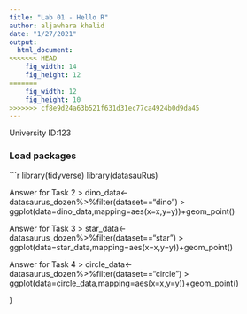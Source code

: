 ```yaml
---
title: "Lab 01 - Hello R"
author: aljawhara khalid 
date: "1/27/2021"
output: 
  html_document: 
<<<<<<< HEAD
    fig_width: 14
    fig_height: 12
=======
    fig_width: 12
    fig_height: 10
>>>>>>> cf8e9d24a63b521f631d31ec77ca4924b0d9da45
---
```


University ID:123 

### Load packages

```r
library(tidyverse) 
library(datasauRus)

Answer for Task 2 
> dino_data<-datasaurus_dozen%>%filter(dataset=="dino")
> ggplot(data=dino_data,mapping=aes(x=x,y=y))+geom_point()

Answer for Task 3
> star_data<-datasaurus_dozen%>%filter(dataset=="star")
> ggplot(data=star_data,mapping=aes(x=x,y=y))+geom_point()

Answer for Task 4
> circle_data<-datasaurus_dozen%>%filter(dataset=="circle")
> ggplot(data=circle_data,mapping=aes(x=x,y=y))+geom_point()


  
}


